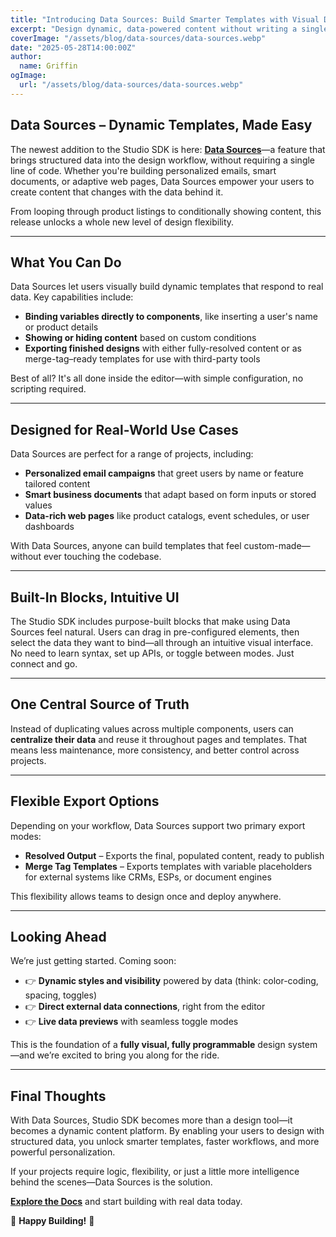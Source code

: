 ```yaml
---
title: "Introducing Data Sources: Build Smarter Templates with Visual Data Binding"
excerpt: "Design dynamic, data-powered content without writing a single line of code. Bind variables, add logic, and loop over collections—all within the visual editor."
coverImage: "/assets/blog/data-sources/data-sources.webp"
date: "2025-05-28T14:00:00Z"
author:
  name: Griffin
ogImage:
  url: "/assets/blog/data-sources/data-sources.webp"
---
```


## Data Sources – Dynamic Templates, Made Easy

The newest addition to the Studio SDK is here: **[Data Sources](https://app.grapesjs.com/docs-sdk/configuration/datasources/overview)**—a feature that brings structured data into the design workflow, without requiring a single line of code. Whether you're building personalized emails, smart documents, or adaptive web pages, Data Sources empower your users to create content that changes with the data behind it.

From looping through product listings to conditionally showing content, this release unlocks a whole new level of design flexibility.

---

## What You Can Do

Data Sources let users visually build dynamic templates that respond to real data. Key capabilities include:

- **Binding variables directly to components**, like inserting a user's name or product details
- **Showing or hiding content** based on custom conditions
- **Exporting finished designs** with either fully-resolved content or as merge-tag–ready templates for use with third-party tools

Best of all? It's all done inside the editor—with simple configuration, no scripting required.

---

## Designed for Real-World Use Cases

Data Sources are perfect for a range of projects, including:

- **Personalized email campaigns** that greet users by name or feature tailored content  
- **Smart business documents** that adapt based on form inputs or stored values  
- **Data-rich web pages** like product catalogs, event schedules, or user dashboards  

With Data Sources, anyone can build templates that feel custom-made—without ever touching the codebase.

---

## Built-In Blocks, Intuitive UI

The Studio SDK includes purpose-built blocks that make using Data Sources feel natural. Users can drag in pre-configured elements, then select the data they want to bind—all through an intuitive visual interface. No need to learn syntax, set up APIs, or toggle between modes. Just connect and go.

---

## One Central Source of Truth

Instead of duplicating values across multiple components, users can **centralize their data** and reuse it throughout pages and templates. That means less maintenance, more consistency, and better control across projects.

---

## Flexible Export Options

Depending on your workflow, Data Sources support two primary export modes:

- **Resolved Output** – Exports the final, populated content, ready to publish
- **Merge Tag Templates** – Exports templates with variable placeholders for external systems like CRMs, ESPs, or document engines

This flexibility allows teams to design once and deploy anywhere.

---

## Looking Ahead

We’re just getting started. Coming soon:

- 👉 **Dynamic styles and visibility** powered by data (think: color-coding, spacing, toggles)  
- 👉 **Direct external data connections**, right from the editor  
- 👉 **Live data previews** with seamless toggle modes  

This is the foundation of a **fully visual, fully programmable** design system—and we’re excited to bring you along for the ride.

---

## Final Thoughts

With Data Sources, Studio SDK becomes more than a design tool—it becomes a dynamic content platform. By enabling your users to design with structured data, you unlock smarter templates, faster workflows, and more powerful personalization.

If your projects require logic, flexibility, or just a little more intelligence behind the scenes—Data Sources is the solution.

**[Explore the Docs](https://app.grapesjs.com/docs-sdk/configuration/datasources/overview)** and start building with real data today.

🚀 **Happy Building!** 🚀
